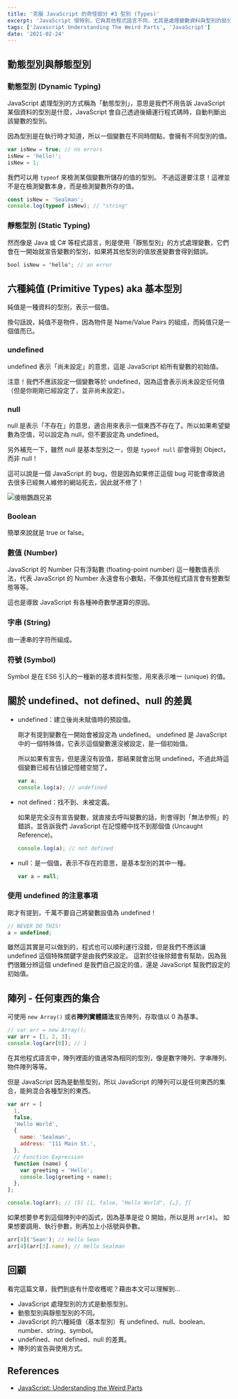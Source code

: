 ```yaml
---
title: '克服 JavaScript 的奇怪部分 #3 型別 (Types)'
excerpt: 'JavaScript 很特別，它與其他程式語言不同，尤其是處理變數資料與型別的部分。本文主要內容為「型別」的相關知識，包含動態型別、純值、陣列，至於物件則會紀錄在其他筆記中。'
tags: ['Javascript Understanding The Weird Parts', 'JavaScript']
date: '2021-02-24'
---
```


## 動態型別與靜態型別

### 動態型別 (Dynamic Typing)

JavaScript 處理型別的方式稱為「動態型別」，意思是我們不用告訴 JavaScript 某個資料的型別是什麼，JavaScript 會自己透過後續運行程式碼時，自動判斷出該變數的型別。

因為型別是在執行時才知道，所以一個變數在不同時間點，會擁有不同型別的值。

```javascript
var isNew = true; // no errors
isNew = 'hello!';
isNew = 1;
```

我們可以用 `typeof` 來檢測某個變數所儲存的值的型別。
不過這邊要注意！這裡並不是在檢測變數本身，而是檢測變數所存的值。

```javascript
const isNew = 'Sealman';
console.log(typeof isNew); // "string"
```

### 靜態型別 (Static Typing)

然而像是 Java 或 C# 等程式語言，則是使用「靜態型別」的方式處理變數，它們會在一開始就宣告變數的型別，如果將其他型別的值放進變數會得到錯誤。

```java
bool isNew = 'hello'; // an error
```

## 六種純值 (Primitive Types) aka 基本型別

純值是一種資料的型別，表示一個值。

換句話說，純值不是物件，因為物件是 Name/Value Pairs 的組成，而純值只是一個值而已。

### undefined

undefined 表示「尚未設定」的意思，這是 JavaScript 給所有變數的初始值。

注意！我們不應該設定一個變數等於 undefined，因為這會表示尚未設定任何值（但是你剛剛已經設定了，並非尚未設定）。

### null

null 是表示「不存在」的意思，適合用來表示一個東西不存在了。所以如果希望變數為空值，可以設定為 null，但不要設定為 undefined。

另外補充一下，雖然 null 是基本型別之一，但是 `typeof null` 卻會得到 Object，而非 null！

這可以說是一個 JavaScript 的 bug，但是因為如果修正這個 bug 可能會導致過去很多已經無人維修的網站死去，因此就不修了！

![傻眼鸚鵡兄弟](https://i.imgur.com/c8Nt4IY.png)

### Boolean

簡單來說就是 true or false。

### 數值 (Number)

JavaScript 的 Number 只有浮點數 (floating-point number) 這一種數值表示法，代表 JavaScript 的 Number 永遠會有小數點，不像其他程式語言會有整數型態等等。

這也是導致 JavaScript 有各種神奇數學運算的原因。

### 字串 (String)

由一連串的字符所組成。

### 符號 (Symbol)

Symbol 是在 ES6 引入的一種新的基本資料型態，用來表示唯一 (unique) 的值。

## 關於 undefined、not defined、null 的差異

- undefined：建立後尚未賦值時的預設值。

  剛才有提到變數在一開始會被設定為 undefined。
  undefined 是 JavaScript 中的一個特殊值，它表示這個變數還沒被設定，是一個初始值。

  所以如果有宣告，但是還沒有設值，那結果就會出現 undefined，不過此時這個變數已經有佔據記憶體空間了。

  ```javascript
  var a;
  console.log(a); // undefined
  ```

- not defined：找不到、未被定義。

  如果是完全沒有宣告變數，就直接去呼叫變數的話，則會得到「無法參照」的錯誤，並告訴我們 JavaScript 在記憶體中找不到那個值 (Uncaught Reference)。

  ```javascript
  console.log(a); // not defined
  ```

- null：是一個值，表示不存在的意思，是基本型別的其中一種。

  ```javascript
  var a = null;
  ```

### 使用 undefined 的注意事項

剛才有提到，千萬不要自己將變數設值為 undefined！

```javascript
// NEVER DO THIS!
a = undefined;
```

雖然這其實是可以做到的，程式也可以順利運行沒錯，但是我們不應該讓 undefined 這個特殊關鍵字是由我們來設定。
這對於往後除錯會有幫助，因為我們很難分辨這個 undefined 是我們自己設定的值，還是 JavaScript 幫我們設定的初始值。

## 陣列 - 任何東西的集合

可使用 `new Array()` 或者**陣列實體語法**宣告陣列，存取值以 0 為基準。

```javascript
// var arr = new Array();
var arr = [1, 2, 3];
console.log(arr[0]); // 1
```

在其他程式語言中，陣列裡面的值通常為相同的型別，像是數字陣列、字串陣列、物件陣列等等。

但是 JavaScript 因為是動態型別，所以 JavaScript 的陣列可以是任何東西的集合，能夠混合各種型別的東西。

```javascript
var arr = [
  1,
  false,
  'Hello World',
  {
    name: 'Sealman',
    address: '111 Main St.',
  },
  // Function Expression
  function (name) {
    var greeting = 'Hello';
    console.log(greeting + name);
  },
];

console.log(arr); // (5) [1, false, "Hello World", {…}, ƒ]
```

如果想要參考到這個陣列中的函式，因為基準是從 0 開始，所以是用 `arr[4]`。
如果想要調用、執行參數，則再加上小括號與參數。

```javascript
arr[4]('Sean'); // Hello Sean
arr[4](arr[3].name); // Hello Sealman
```

## 回顧

看完這篇文章，我們到底有什麼收穫呢？藉由本文可以理解到…

- JavaScript 處理型別的方式是動態型別。
- 動態型別與靜態型別的不同。
- JavaScript 的六種純值（基本型別）有 undefined、null、boolean、number、string、symbol。
- undefined、not defined、null 的差異。
- 陣列的宣告與使用方式。

## References

- [JavaScript: Understanding the Weird Parts](https://www.udemy.com/course/understand-javascript/)
